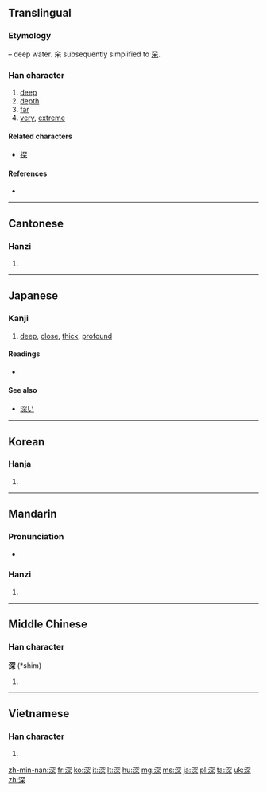 ==Translingual==
{{stroke order|strokes=11}}

===Etymology===
{{Han compound|水|alt1=氵|t1=water|穼|ls=psc|c1=s|c2=p}} – deep water. 穼 subsequently simplified to [[罙]].

===Han character===
{{Han char|rn=85|rad=水|as=08|sn=11|four=3719<sub>4</sub>|canj=水月金木 (EBCD)|ids=⿰[[氵]]⿱[[㓁]][[木]]}}

# [[deep]]
# [[depth]]
# [[far]]
# [[very]], [[extreme]]

====Related characters====
* [[探]]

====References====
* {{Han ref|kx=0632.010|dkj=17687|dj=1034.080|hdz=31662.100|uh=6DF1|ud=28145|bh=B260|bd=45664}}

----

==Cantonese==

===Hanzi===
{{yue-hanzi|jyut=|y=sam1}}

# {{defn|lang=yue|sort=水08}}

----

==Japanese==

===Kanji===
{{ja-kanji|grade=3|rs=水08}}
# [[deep]], [[close]], [[thick]], [[profound]]

====Readings====
* {{ja-readings|on=[[しん]] (shin)|kun=[[ふかい]] (fukai), [[ふかさ]] (fukasa), [[ふかめる]] (fukameru)}}

====See also====
* [[深い]]

----

==Korean==

===Hanja===
{{ko-hanja|hangeul=심|eumhun=|rv=sim|mr=sim|y=sim}}

# {{defn|lang=ko|sort=水08}}

----

==Mandarin==

===Pronunciation===
* {{audio|zh-shēn.ogg|audio}}

===Hanzi===
{{cmn-hanzi|pin=[[shēn]] ([[shen1]]), [[zhūn]] ([[zhun1]]), [[zhǔn]] ([[zhun3]])|wg=shen<sup>1</sup>, chun<sup>1</sup>, chun<sup>3</sup>}}

# {{defn|lang=cmn|sort=水08}}

----

==Middle Chinese==

===Han character===
'''深''' (*shim)<!--asterisk indicates that this is a reconstructed pronunciation-->

# {{defn|lang=zhx-mid|sort=水08}}

----

==Vietnamese==

===Han character===
{{vi-hantu|[[thâm]], [[thăm]], [[thum]], [[thẫm]]|rs=水08}}

# {{defn|lang=vi|sort=水08}}

[[zh-min-nan:深]]
[[fr:深]]
[[ko:深]]
[[it:深]]
[[lt:深]]
[[hu:深]]
[[mg:深]]
[[ms:深]]
[[ja:深]]
[[pl:深]]
[[ta:深]]
[[uk:深]]
[[zh:深]]